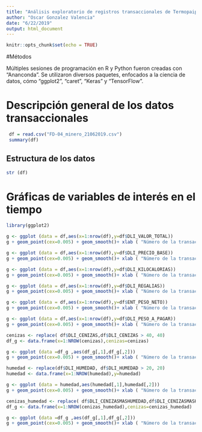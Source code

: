 ```yaml
---
title: "Análisis exploratorio de registros transaccionales de Termopaipa (Resultados preliminares)"
author: "Oscar Gonzalez Valencia"
date: "6/22/2019"
output: html_document
---
```


```r
knitr::opts_chunk$set(echo = TRUE)
```

#Métodos

Múltiples sesiones de programación en R y Python fueron creadas con "Ananconda". Se utilizaron diversos paquetes, enfocados a la ciencia de datos, cómo "ggplot2", "caret", "Keras" y "TensorFlow".

# Descripción general de los datos transaccionales

```r
 df = read.csv("FD-04_minero_21062019.csv")
 summary(df)
```

## Estructura de los datos

```r
str (df)
```

# Gráficas de variables de interés en el tiempo

```r
library(ggplot2)

g <- ggplot (data = df,aes(x=1:nrow(df),y=df$DLI_VALOR_TOTAL))
g + geom_point(cex=0.005) + geom_smooth()+ xlab ( "Número de la transacción (desde nov. 2008  a jun. 2019)") + ylab ("Valor Total ($ COL)")
```

```r
g <- ggplot (data = df,aes(x=1:nrow(df),y=df$DLI_PRECIO_BASE))
g + geom_point(cex=0.005) + geom_smooth()+ xlab ( "Número de la transacción (desde nov. 2008  a jun. 2019)") + ylab ("Precio base ($ COL)")
```

```r
g <- ggplot (data = df,aes(x=1:nrow(df),y=df$DLI_KILOCALORIAS))
g + geom_point(cex=0.005) + geom_smooth()+ xlab ( "Número de la transacción (desde nov. 2008  a jun. 2019)") + ylab ("DLI_Kilocalorías(kcal)")
```

```r
g <- ggplot (data = df,aes(x=1:nrow(df),y=df$DLI_REGALIAS))
g + geom_point(cex=0.005) + geom_smooth()+ xlab ( "Número de la transacción (desde nov. 2008  a jun. 2019)") + ylab ("Regalías ($ COL)")
```

```r
g <- ggplot (data = df,aes(x=1:nrow(df),y=df$ENT_PESO_NETO))
g + geom_point(cex=0.005) + geom_smooth()+ xlab ( "Número de la transacción (desde nov. 2008  a jun. 2019)") + ylab ("Peso neto (kg)")
```

```r
g <- ggplot (data = df,aes(x=1:nrow(df),y=df$DLI_PESO_A_PAGAR))
g + geom_point(cex=0.005) + geom_smooth()+ xlab ( "Número de la transacción (desde nov. 2008  a jun. 2019)") + ylab ("Peso a pagar (kg)")
```

```r

cenizas <- replace( df$DLI_CENIZAS,df$DLI_CENIZAS > 40, 40)
df_g <- data.frame(x=1:NROW(cenizas),cenizas=cenizas)

g <- ggplot (data =df_g ,aes(df_g[,1],df_g[,2]))
g + geom_point(cex=0.005) + geom_smooth()+ xlab ( "Número de la transacción (desde nov. 2008  a jun. 2019)") + ylab ("Cenizas (%)")
```

```r
humedad <- replace(df$DLI_HUMEDAD, df$DLI_HUMEDAD > 20, 20)
humedad <- data.frame(x=1:NROW(humedad),y=humedad)

g <- ggplot (data = humedad,aes(humedad[,1],humedad[,2]))
g + geom_point(cex=0.005) + geom_smooth()+ xlab ( "Número de la transacción (desde nov. 2008  a jun. 2019)") + ylab ("Humedad (%)")
```

```r

cenizas_humedad <- replace( df$DLI_CENIZASMASHUMEDAD,df$DLI_CENIZASMASHUMEDAD > 50, 50)
df_g <- data.frame(x=1:NROW(cenizas_humedad),cenizas=cenizas_humedad)

g <- ggplot (data =df_g ,aes(df_g[,1],df_g[,2]))
g + geom_point(cex=0.005) + geom_smooth()+ xlab ( "Número de la transacción (desde nov. 2008  a jun. 2019)") + ylab ("Cenizas y humedad (%)")
```









